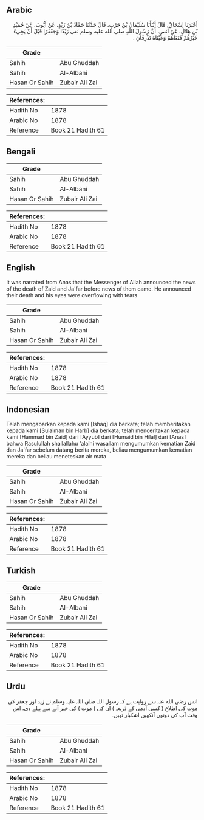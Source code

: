 ## Arabic


<div dir="rtl" lang="ar" style={{fontSize:'larger',backgroundColor:'#f8f9fa',padding:20}}>
أَخْبَرَنَا إِسْحَاقُ، قَالَ أَنْبَأَنَا سُلَيْمَانُ بْنُ حَرْبٍ، قَالَ حَدَّثَنَا حَمَّادُ بْنُ زَيْدٍ، عَنْ أَيُّوبَ، عَنْ حُمَيْدِ بْنِ هِلاَلٍ، عَنْ أَنَسٍ، أَنَّ رَسُولَ اللَّهِ صلى الله عليه وسلم نَعَى زَيْدًا وَجَعْفَرًا قَبْلَ أَنْ يَجِيءَ خَبَرُهُمْ فَنَعَاهُمْ وَعَيْنَاهُ تَذْرِفَانِ ‏.‏
</div>
<div style={{backgroundColor:'#f8f9fa',padding:20, marginBottom: 10}}><table> <thead> <tr> <th>Grade</th> <th></th> </tr> </thead> <tbody> <tr><td>Sahih</td><td>Abu Ghuddah</td></tr><tr><td>Sahih</td><td>Al-Albani</td></tr><tr><td>Hasan Or Sahih</td><td>Zubair Ali Zai</td></tr></tbody></table><table> <thead> <tr> <th>References:</th> <th></th> </tr> </thead> <tbody><tr><td>Hadith No</td><td>1878</td></tr><tr><td>Arabic No</td><td>1878</td></tr><tr><td>Reference</td><td>Book 21 Hadith 61</td></tr></tbody></table></div>

## Bengali


<div dir="ltr" lang="bn" style={{fontSize:'larger',backgroundColor:'#f8f9fa',padding:20}}>

</div>
<div style={{backgroundColor:'#f8f9fa',padding:20, marginBottom: 10}}><table> <thead> <tr> <th>Grade</th> <th></th> </tr> </thead> <tbody> <tr><td>Sahih</td><td>Abu Ghuddah</td></tr><tr><td>Sahih</td><td>Al-Albani</td></tr><tr><td>Hasan Or Sahih</td><td>Zubair Ali Zai</td></tr></tbody></table><table> <thead> <tr> <th>References:</th> <th></th> </tr> </thead> <tbody><tr><td>Hadith No</td><td>1878</td></tr><tr><td>Arabic No</td><td>1878</td></tr><tr><td>Reference</td><td>Book 21 Hadith 61</td></tr></tbody></table></div>

## English


<div dir="ltr" lang="en" style={{fontSize:'larger',backgroundColor:'#f8f9fa',padding:20}}>
It was narrated from Anas:that the Messenger of Allah announced the news of the death of Zaid and Ja'far before news of them came. He announced their death and his eyes were overflowing with tears
</div>
<div style={{backgroundColor:'#f8f9fa',padding:20, marginBottom: 10}}><table> <thead> <tr> <th>Grade</th> <th></th> </tr> </thead> <tbody> <tr><td>Sahih</td><td>Abu Ghuddah</td></tr><tr><td>Sahih</td><td>Al-Albani</td></tr><tr><td>Hasan Or Sahih</td><td>Zubair Ali Zai</td></tr></tbody></table><table> <thead> <tr> <th>References:</th> <th></th> </tr> </thead> <tbody><tr><td>Hadith No</td><td>1878</td></tr><tr><td>Arabic No</td><td>1878</td></tr><tr><td>Reference</td><td>Book 21 Hadith 61</td></tr></tbody></table></div>

## Indonesian


<div dir="ltr" lang="id" style={{fontSize:'larger',backgroundColor:'#f8f9fa',padding:20}}>
Telah mengabarkan kepada kami [Ishaq] dia berkata; telah memberitakan kepada kami [Sulaiman bin Harb] dia berkata; telah menceritakan kepada kami [Hammad bin Zaid] dari [Ayyub] dari [Humaid bin Hilal] dari [Anas] bahwa Rasulullah shallallahu 'alaihi wasallam mengumumkan kematian Zaid dan Ja'far sebelum datang berita mereka, beliau mengumumkan kematian mereka dan beliau meneteskan air mata
</div>
<div style={{backgroundColor:'#f8f9fa',padding:20, marginBottom: 10}}><table> <thead> <tr> <th>Grade</th> <th></th> </tr> </thead> <tbody> <tr><td>Sahih</td><td>Abu Ghuddah</td></tr><tr><td>Sahih</td><td>Al-Albani</td></tr><tr><td>Hasan Or Sahih</td><td>Zubair Ali Zai</td></tr></tbody></table><table> <thead> <tr> <th>References:</th> <th></th> </tr> </thead> <tbody><tr><td>Hadith No</td><td>1878</td></tr><tr><td>Arabic No</td><td>1878</td></tr><tr><td>Reference</td><td>Book 21 Hadith 61</td></tr></tbody></table></div>

## Turkish


<div dir="ltr" lang="tr" style={{fontSize:'larger',backgroundColor:'#f8f9fa',padding:20}}>

</div>
<div style={{backgroundColor:'#f8f9fa',padding:20, marginBottom: 10}}><table> <thead> <tr> <th>Grade</th> <th></th> </tr> </thead> <tbody> <tr><td>Sahih</td><td>Abu Ghuddah</td></tr><tr><td>Sahih</td><td>Al-Albani</td></tr><tr><td>Hasan Or Sahih</td><td>Zubair Ali Zai</td></tr></tbody></table><table> <thead> <tr> <th>References:</th> <th></th> </tr> </thead> <tbody><tr><td>Hadith No</td><td>1878</td></tr><tr><td>Arabic No</td><td>1878</td></tr><tr><td>Reference</td><td>Book 21 Hadith 61</td></tr></tbody></table></div>

## Urdu


<div dir="rtl" lang="ur" style={{fontSize:'larger',backgroundColor:'#f8f9fa',padding:20}}>
انس رضی الله عنہ سے روایت ہے کہ رسول اللہ صلی اللہ علیہ وسلم نے زید اور جعفر کی موت کی اطلاع ( کسی آدمی کے ذریعہ ) ان کی ( موت ) کی خبر آنے سے پہلے دی، اس وقت آپ کی دونوں آنکھیں اشکبار تھیں۔
</div>
<div style={{backgroundColor:'#f8f9fa',padding:20, marginBottom: 10}}><table> <thead> <tr> <th>Grade</th> <th></th> </tr> </thead> <tbody> <tr><td>Sahih</td><td>Abu Ghuddah</td></tr><tr><td>Sahih</td><td>Al-Albani</td></tr><tr><td>Hasan Or Sahih</td><td>Zubair Ali Zai</td></tr></tbody></table><table> <thead> <tr> <th>References:</th> <th></th> </tr> </thead> <tbody><tr><td>Hadith No</td><td>1878</td></tr><tr><td>Arabic No</td><td>1878</td></tr><tr><td>Reference</td><td>Book 21 Hadith 61</td></tr></tbody></table></div>